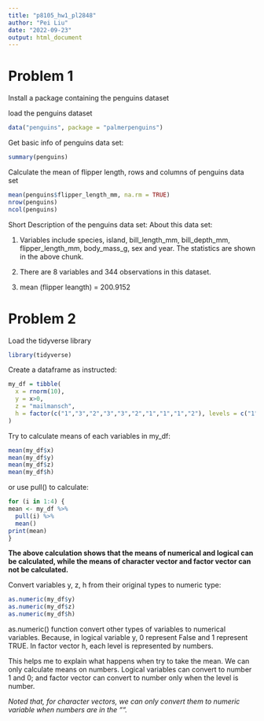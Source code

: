 ```yaml
---
title: "p8105_hw1_pl2848"
author: "Pei Liu"
date: "2022-09-23"
output: html_document
---
```


# Problem 1
Install a package containing the penguins dataset

load the penguins dataset
```r
data("penguins", package = "palmerpenguins")
```

Get basic info of penguins data set:
```r
summary(penguins)
```

Calculate the mean of flipper length, rows and columns of penguins data set
```r
mean(penguins$flipper_length_mm, na.rm = TRUE)
nrow(penguins)
ncol(penguins)
```

Short Description of the penguins data set:
About this data set:

 1. Variables include species, island, bill_length_mm, bill_depth_mm, flipper_length_mm, body_mass_g, sex and year. The statistics are shown in the above chunk.
 
 2. There are 8 variables and 344 observations in this dataset.
 
 3. mean (flipper leangth) = 200.9152
 

# Problem 2
Load the tidyverse library
```r
library(tidyverse)
```

Create a dataframe as instructed:
```r
my_df = tibble(
  x = rnorm(10),
  y = x>0,
  z = "mailmansch",
  h = factor(c("1","3","2","3","3","2","1","1","1","2"), levels = c("1", "2", "3"), labels = c("red", "blue", "green"))
)
```

Try to calculate means of each variables in my_df:
```r
mean(my_df$x)
mean(my_df$y)
mean(my_df$z)
mean(my_df$h)
```

or use pull() to calculate:
```r
for (i in 1:4) {
mean <- my_df %>% 
  pull(i) %>% 
  mean()
print(mean)
}

```

**The above calculation shows that the means of numerical and logical can be calculated, while the means of character vector and factor vector can not be calculated.**

Convert variables y, z, h from their original types to numeric type:
```r
as.numeric(my_df$y)
as.numeric(my_df$z)
as.numeric(my_df$h)
```
as.numeric() function convert other types of variables to numerical variables. Because, in logical variable y, 0 represent False and 1 represent TRUE. In factor vector h, each level is represented by numbers.

This helps me to explain what happens when try to take the mean. We can only calculate means on numbers. Logical variables can convert to number 1 and 0; and factor vector can convert to number only when the level is number.

*Noted that, for character vectors, we can only convert them to numeric variable when numbers are in the "". *


